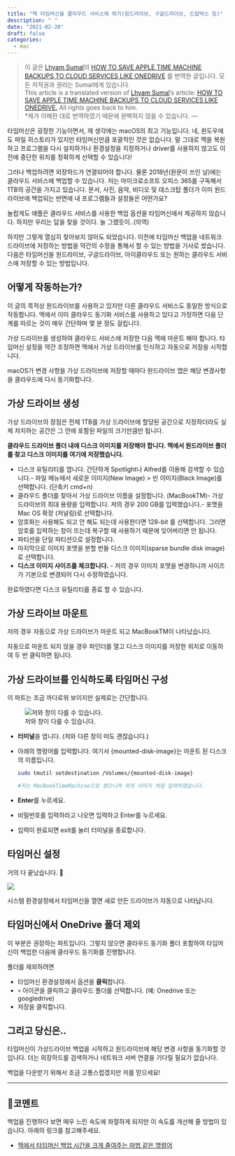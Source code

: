 ```yaml
---
title: "맥 타임머신을 클라우드 서비스에 하기(원드라이브, 구글드라이브, 드랍박스 등)"
description: " "
date: "2021-02-20"
draft: false
categories:
  - mac
---
```


> 이 글은 [Lhyam Sumal](https://www.berserkcomputers.co.uk/author/lsumal)의 [HOW TO SAVE APPLE TIME MACHINE BACKUPS TO CLOUD SERVICES LIKE ONEDRIVE](https://www.berserkcomputers.co.uk/how-to-save-apple-time-machine-backups-to-cloud-services-like-onedrive/) 를 번역한 글입니다. 모든 저작권과 권리는 Sumal에게 있습니다.  
> This article is a translated version of  [Lhyam Sumal](https://www.berserkcomputers.co.uk/author/lsumal)'s article: [HOW TO SAVE APPLE TIME MACHINE BACKUPS TO CLOUD SERVICES LIKE ONEDRIVE.](https://www.berserkcomputers.co.uk/how-to-save-apple-time-machine-backups-to-cloud-services-like-onedrive/) All rights goes back to him.  
*제가 이해한 대로 번역하였기 때문에 완벽하지 않을 수 있습니다.
---

타임머신은 굉장한 기능이면서, 제 생각에는 macOS의 최고 기능입니다. 네, 윈도우에도 파일 히스토리가 있지만 타임머신만큼 포괄적인 것은 없습니다. 말 그대로 맥을 복원하고 프로그램을 다시 설치하거나 환경설정을 지정하거나 driver를 사용하지 않고도 이전에 중단한 위치를 정확하게 선택할 수 있습니다!

그러나 백업하려면 외장하드가 연결되어야 합니다. 물론 2018년(원문이 쓰인 날)에는 클라우드 서비스에 백업할 수 있습니다. 저는 마이크로소프트 오피스 365를 구독해서 1TB의 공간을 가지고 있습니다.  문서, 사진, 음악, 비디오 및 데스크탑 폴더가 이미 원드라이브에 백업되는 반면에 내 프로그램들과 설정들은 어떤가요?

놀랍게도 애플은 클라우드 서비스를 사용한 백업 옵션을 타임머신에서 제공하지 않습니다. 하지만 우리는 답을 찾을 것이다. 늘 그랬듯이..(의역)

하지만 그렇게 열심히 찾아보지 않아도 되었습니다. 이전에 타임머신 백업을 네트워크 드라이브에 저장하는 방법을 약간의 수정을 통해서 할 수 있는 방법을 기사로 썼습니다. 다음은 타임머신을 원드라이브, 구글드라이브, 아이클라우드 또는 원하는 클라우드 서비스에 저장할 수 있는 방법입니다.

## 어떻게 작동하는가?

이 글의 목적상 원드라이브를 사용하고 있지만 다른 클라우드 서비스도 동일한 방식으로 작동합니다. 맥에서 이미 클라우드 동기화 서비스를 사용하고 있다고 가정하면 다음 단계를 따르는 것이 매우 간단하며 몇 분 정도 걸립니다.

가상 드라이브를 생성하여 클라우드 서비스에 저장한 다음 맥에 마운트 해야 합니다. 타임머신 설정을 약간 조정하면 맥에서 가상 드라이브를 인식하고 자동으로 저장을 시작합니다.

macOS가 변경 사항을 가상 드라이브에 저장할 때마다 원드라이브 앱은 해당 변경사항을 클라우드에 다시 동기화합니다.

## 가상 드라이브 생성

가상 드라이브의 장점은 전체 1TB를 가상 드라이브에 할당된 공간으로 지정하더라도 실제 차지하는 공간은 그 안에 포함된 파일의 크기만큼만 됩니다.

**클라우드 드라이브 폴더 내에 디스크 이미지를 저장해야 합니다. 맥에서 원드라이브 폴더를 찾고 디스크 이미지를 여기에 저장했습니다.**

- 디스크 유틸리티를 엽니다. 간단하게 Spotlight나 Alfred를 이용해 검색할 수 있습니다.- 파일 메뉴에서 새로운 이미지(New Image) > 빈 이미지(Black Image)를 선택합니다. (단축키 cmd+n)
- 클라우드 폴더를 찾아서 가상 드라이브 이름을 설정합니다. (MacBookTM)- 가상드라이브의 최대 용량을 입력합니다. 저의 경우 200 GB를 입력했습니다.- 포맷을 Mac OS 확장 (저널링)로 선택합니다.
- 암호화는 사용해도 되고 안 해도 되는데 사용한다면 128-bit 를 선택합니다. 그러면 암호를 입력하는 창이 뜨는데 복구할 때 사용하기 때문에 잊어버리면 안 됩니다.
- 파티션을 단일 파티션으로 설정합니다.
- 마지막으로 이미지 포맷을 분할 번들 디스크 이미지(sparse bundle disk image)로 선택합니다.
- **디스크 이미지 사이즈를 체크합니다.** - 저의 경우 이미지 포맷을 변경하니까 사이즈가 기본으로 변경되어 다시 수정하였습니다.

완료하였다면 디스크 유틸리티를 종료 할 수 있습니다.

## 가상 드라이브 마운트

저의 경우 자동으로 가상 드라이브가 마운트 되고 MacBookTM이 나타났습니다.

자동으로 마운트 되지 않을 경우 파인더를 열고 디스크 이미지를 저장한 위치로 이동하여 두 번 클릭하면 됩니다.

## 가상 드라이브를 인식하도록 타임머신 구성

이 파트는 조금 까다로워 보이지만 실제로는 간단합니다.

![저와 창이 다를 수 있습니다.](images/2021-02-20-how-to-save-apple-time-machine-mackups-to-cloud-services-1.webp)

- **터미널**을 엽니다.
  (저와 다른 창이 떠도 괜찮습니다.)

- 아래의 명령어를 입력합니다. 여기서 {mounted-disk-image}는 마운트 된 디스크의 이름입니다. 

  ```bash
  sudo tmutil setdestination /Volumes/{mounted-disk-image}
  
  #저는 MacBookTimeMachine으로 했으니까 위의 이미지 처럼 입력하였습니다.
  ```

- **Enter**를 누르세요.

- 비밀번호를 입력하라고 나오면 입력하고 Enter를 누르세요.

- 입력이 완료되면 exit를 눌러 터미널을 종료합니다.

## 타임머신 설정

거의 다 끝났습니다. 👏

![](images/2021-02-20-how-to-save-apple-time-machine-mackups-to-cloud-services-2.webp)

시스템 환경설정에서 타임머신을 열면 새로 만든 드라이브가 자동으로 나타납니다.



## 타임머신에서 OneDrive 폴더 제외

이 부분은 권장하는 파트입니다. 그렇지 않으면 클라우드 동기화 폴더 포함하여 타임머신이 백업한 다음에 클라우드 동기화를 진행합니다.

폴더를 제외하려면

- 타임머신 환경설정에서 옵션을 **클릭**합니다.
- `+` 아이콘을 클릭하고 클라우드 폴더를 선택합니다. (예: Onedrive 또는 googledrive)
- 저장을 클릭합니다.

## 그리고 당신은..

타임머신이 가상드라이브 백업을 시작하고 원드라이브에 해당 변경 사항을 동기화할 것입니다. 더는 외장하드를 검색하거나 네트워크 서버 연결을 기다릴 필요가 없습니다.

백업을 다운받기 위해서 조금 고통스럽겠지만 저를 믿으세요!





---



## 📝코멘트

백업을 진행하다 보면 매우 느린 속도에 좌절하게 되지만 이 속도를 개선해 줄 방법이 있습니다. 아래의 링크를 참고해주세요.

- [맥에서 타임머신 백업 시간을 크게 줄여주는 마법 같은 명령어](https://macnews.tistory.com/4280)